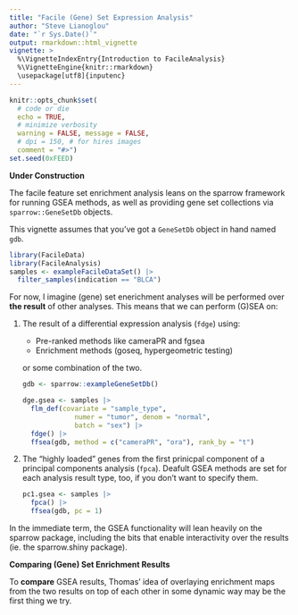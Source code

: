 ```yaml
---
title: "Facile (Gene) Set Expression Analysis"
author: "Steve Lianoglou"
date: "`r Sys.Date()`"
output: rmarkdown::html_vignette
vignette: >
  %\VignetteIndexEntry{Introduction to FacileAnalysis}
  %\VignetteEngine{knitr::rmarkdown}
  \usepackage[utf8]{inputenc}
---
```


```r
knitr::opts_chunk$set(
  # code or die
  echo = TRUE,
  # minimize verbosity
  warning = FALSE, message = FALSE,
  # dpi = 150, # for hires images
  comment = "#>")
set.seed(0xFEED)
```

**Under Construction**

The facile feature set enrichment analysis leans on the sparrow framework
for running GSEA methods, as well as providing gene set collections via 
`sparrow::GeneSetDb` objects.

This vignette assumes that you've got a `GeneSetDb` object in hand named `gdb`.

```r
library(FacileData)
library(FacileAnalysis)
samples <- exampleFacileDataSet() |> 
  filter_samples(indication == "BLCA")
```

For now, I imagine (gene) set enerichment analyses will be performed over
**the result** of other analyses. This means that we can perform (G)SEA on:

1. The result of a differential expression analysis (`fdge`) using:
    - Pre-ranked methods like cameraPR and fgsea
    - Enrichment methods (goseq, hypergeometric testing)
   
   or some combination of the two.
   
    ```r
    gdb <- sparrow::exampleGeneSetDb()
    
    dge.gsea <- samples |> 
      flm_def(covariate = "sample_type", 
                 numer = "tumor", denom = "normal",
                 batch = "sex") |> 
      fdge() |> 
      ffsea(gdb, method = c("cameraPR", "ora"), rank_by = "t")
    ```

2. The "highly loaded" genes from the first prinicpal component of a
   principal components analysis (`fpca`). Deafult GSEA methods are set for
   each analysis result type, too, if you don't want to specify them.

    ```r
    pc1.gsea <- samples |> 
      fpca() |> 
      ffsea(gdb, pc = 1)
    ```

In the immediate term, the GSEA functionality will lean heavily on the sparrow
package, including the bits that enable interactivity over the results
(ie. the sparrow.shiny package).

**Comparing (Gene) Set Enrichment Results**

To **compare** GSEA results, Thomas' idea of overlaying enrichment maps from
the two results on top of each other in some dynamic way may be the first
thing we try.




